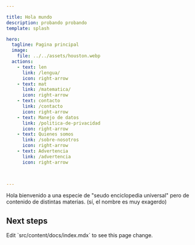 ```yaml
---

title: Hola mundo
description: probando probando
template: splash

hero:
  tagline: Pagina principal
  image:
    file: ../../assets/houston.webp
  actions:
    - text: len
      link: /lengua/
      icon: right-arrow
    - text: mat
      link: /matematica/
      icon: right-arrow
    - text: contacto 
      link: /contacto
      icon: right-arrow
    - text: Manejo de datos 
      link: /politica-de-privacidad
      icon: right-arrow
    - text: Quienes somos 
      link: /sobre-nosotros
      icon: right-arrow
    - text: Advertencia 
      link: /advertencia
      icon: right-arrow
      


---
```


Hola bienvenido a una especie de "seudo enciclopedia universal" pero de contenido de distintas materias.
(sí, el nombre es muy exagerdo)   


 
## Next steps



<CardGrid stagger>
	<Card title="Update content" icon="pencil">
		Edit `src/content/docs/index.mdx` to see this page change.
	</Card>

</CardGrid>

